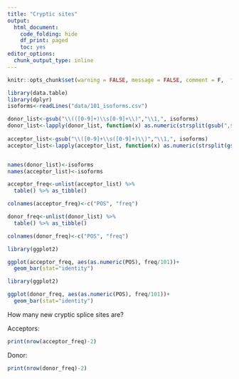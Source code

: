 ```yaml
---
title: "Cryptic sites"
output:
  html_document:
    code_folding: hide
    df_print: paged
    toc: yes
editor_options:
  chunk_output_type: inline
---
```



```r
knitr::opts_chunk$set(warning = FALSE, message = FALSE, comment = F,  fig.width=10)
```


```r
library(data.table)
library(dplyr)
isoforms<-readLines("data/101_isoforms.csv")

donor_list<-gsub("\\(([0-9]+)\\s[0-9]+\\)","\\1,", isoforms)
donor_list<-lapply(donor_list, function(x) as.numeric(strsplit(gsub(",$","",x), ",")[[1]]))
  
acceptor_list<-gsub("\\([0-9]+\\s([0-9]+)\\)","\\1,", isoforms)
acceptor_list<-lapply(acceptor_list, function(x) as.numeric(strsplit(gsub(",$","",x), ",")[[1]]))


names(donor_list)<-isoforms
names(acceptor_list)<-isoforms

acceptor_freq<-unlist(acceptor_list) %>%
  table() %>% as_tibble() 

colnames(acceptor_freq)<-c("POS", "freq")

donor_freq<-unlist(donor_list) %>%
  table() %>% as_tibble() 

colnames(donor_freq)<-c("POS", "freq")

```



```r
library(ggplot2)

ggplot(acceptor_freq, aes(as.numeric(POS), freq/101))+
  geom_bar(stat="identity")
```




```r
library(ggplot2)

ggplot(donor_freq, aes(as.numeric(POS), freq/101))+
  geom_bar(stat="identity")
```


How many new cryptic splice sites are?

Acceptors: 

```r
print(nrow(acceptor_freq)-2)
```

Donor:

```r
print(nrow(donor_freq)-2)
```


